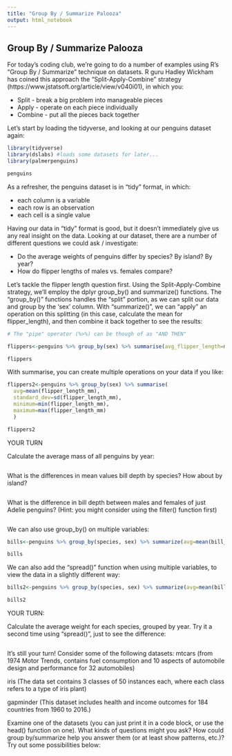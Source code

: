 ```yaml
---
title: "Group By / Summarize Palooza"
output: html_notebook
---
```



## Group By / Summarize Palooza


For today's coding club, we're going to do a number of examples using R's "Group By / Summarize" technique on datasets. R guru Hadley Wickham has coined this approach the "Split-Apply-Combine" strategy (https://www.jstatsoft.org/article/view/v040i01), in which you:

* Split - break a big problem into manageable pieces
* Apply - operate on each piece individually
* Combine - put all the pieces back together


Let's start by loading the tidyverse, and looking at our penguins dataset again:

```r
library(tidyverse)
library(dslabs) #loads some datasets for later...
library(palmerpenguins)

penguins


```

As a refresher, the penguins dataset is in "tidy" format, in which:

* each column is a variable
* each row is an observation
* each cell is a single value

Having our data in "tidy" format is good, but it doesn't immediately give us any real insight on the data. Looking at our dataset, there are a number of different questions we could ask / investigate:

* Do the average weights of penguins differ by species? By island? By year?
* How do flipper lengths of males vs. females compare? 

Let's tackle the flipper length question first. Using the Split-Apply-Combine strategy, we'll employ the dplyr group_by() and summarize() functions. The "group_by()" functions handles the "split" portion, as we can split our data and group by the 'sex' column. With "summarize()", we can "apply" an operation on this splitting (in this case, calculate the mean for flipper_length), and then combine it back together to see the results:


```r

# The "pipe" operator (%>%) can be though of as "AND THEN"

flippers<-penguins %>% group_by(sex) %>% summarise(avg_flipper_length=mean(flipper_length_mm))

flippers


```

With summarise, you can create multiple operations on your data if you like:

```r

flippers2<-penguins %>% group_by(sex) %>% summarise(
  avg=mean(flipper_length_mm),
  standard_dev=sd(flipper_length_mm), 
  minimum=min(flipper_length_mm), 
  maximum=max(flipper_length_mm)
  )

flippers2


```

YOUR TURN

Calculate the average mass of all penguins by year:

```r



```


What is the differences in mean values bill depth by species? How about by island?

```r



```


What is the difference in bill depth between males and females of just Adelie penguins?
(Hint: you might consider using the filter() function first)

```r





```


We can also use group_by() on multiple variables:

```r

bills<-penguins %>% group_by(species, sex) %>% summarize(avg=mean(bill_length_mm)) 

bills


```

We can also add the "spread()" function when using multiple variables, to view the data in a slightly different way:

```r


bills2<-penguins %>% group_by(species, sex) %>% summarize(avg=mean(bill_length_mm)) %>% spread(species, avg)

bills2

```






YOUR TURN:

Calculate the average weight for each species, grouped by year. Try it a second time using "spread()", just to see the difference:

```r



```



It's still your turn! Consider some of the following datasets:
mtcars 
(from 1974 Motor Trends, contains fuel consumption and 10 aspects of automobile design and performance for 32 automobiles)

iris
(The data set contains 3 classes of 50 instances each, where each class refers to a type of iris plant)

gapminder 
(This dataset includes health and income outcomes for 184 countries from 1960 to 2016.)


Examine one of the datasets (you can just print it in a code block, or use the head() function on one). What kinds of questions might you ask? How could group by/summarize help you answer them (or at least show patterns, etc.)? Try out some possibilities below:


```r










```



